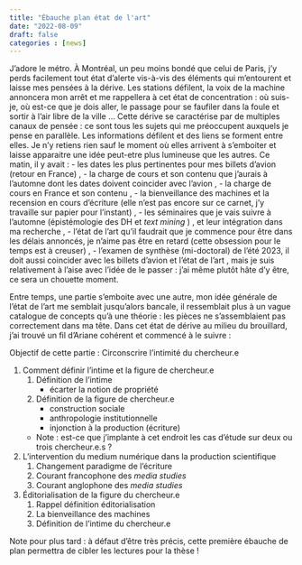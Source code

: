 ```yaml
---
title: "Ébauche plan état de l'art"
date: "2022-08-09"
draft: false
categories : [news]
---
```


J'adore le métro.
À Montréal, un peu moins bondé que celui de Paris, j'y perds facilement tout état d'alerte vis-à-vis des éléments qui m'entourent et laisse mes pensées à la dérive.
Les stations défilent, la voix de la machine annoncera mon arrêt et me rappellera à cet état de concentration : où suis-je, où est-ce que je dois aller, le passage pour se faufiler dans la foule et sortir à l'air libre de la ville ...
Cette dérive se caractérise par de multiples canaux de pensée : ce sont tous les sujets qui me préoccupent auxquels je pense en parallèle. Les informations défilent et des liens se forment entre elles. Je n'y retiens rien sauf le moment où elles arrivent à s'emboiter et laisse apparaitre une idée peut-etre plus lumineuse que les autres. 
Ce matin, il y avait :
- les dates les plus pertinentes pour mes billets d'avion (retour en France) ,
- la charge de cours et son contenu que j'aurais à l'automne dont les dates doivent coincider avec l'avion ,
- la charge de cours en France et son contenu ,
- la bienveillance des machines et la recension en cours d'écriture (elle n'est pas encore sur ce carnet, j'y travaille sur papier pour l'instant) ,
- les séminaires que je vais suivre à l'automne (épistémologie des DH et _text mining_ ) , et leur intégration dans ma recherche ,
- l'état de l'art qu'il faudrait que je commence pour être dans les délais annoncés, je n'aime pas être en retard (cette obsession pour le temps est à creuser) ,
- l'examen de synthèse (mi-doctoral) de l'été 2023, il doit aussi coincider avec les billets d'avion et l'état de l'art , mais je suis relativement à l'aise avec l'idée de le passer : j'ai même plutôt hâte d'y être, ce sera un chouette moment.

Entre temps, une partie s'emboite avec une autre, mon idée générale de l'état de l'art me semblait jusqu'alors bancale, il ressemblait plus à un vague catalogue de concepts qu'à une théorie : les pièces ne s'assemblaient pas correctement dans ma tête.
Dans cet état de dérive au milieu du brouillard, j'ai trouvé un fil d'Ariane cohérent et commencé à le suivre :

Objectif de cette partie : Circonscrire l'intimité du chercheur.e

1. Comment définir l'intime et la figure de chercheur.e
    1. Définition de l'intime
        - écarter la notion de propriété 
    2. Définition de la figure de chercheur.e
        - construction sociale
        - anthropologie institutionnelle
        - injonction à la production (écriture)
    - Note : est-ce que j'implante à cet endroit les cas d'étude sur deux ou trois chercheur.e.s ?
2. L'intervention du medium numérique dans la production scientifique
    1. Changement paradigme de l'écriture
    2. Courant francophone des _media studies_
    3. Courant anglophone des _media studies_
3. Éditorialisation de la figure du chercheur.e
    1. Rappel définition éditorialisation
    2. La bienveillance des machines 
    3. Définition de l'intime du chercheur.e

Note pour plus tard : à défaut d'être très précis, cette première ébauche de plan permettra de cibler les lectures pour la thèse !

